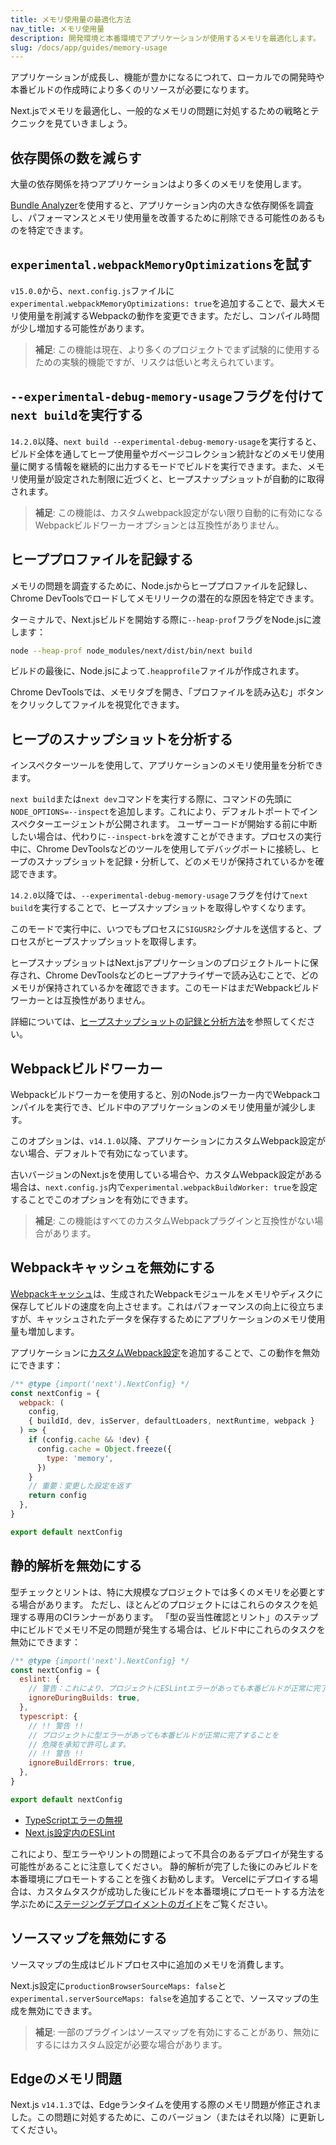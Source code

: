 ```yaml
---
title: メモリ使用量の最適化方法
nav_title: メモリ使用量
description: 開発環境と本番環境でアプリケーションが使用するメモリを最適化します。
slug: /docs/app/guides/memory-usage
---
```


アプリケーションが成長し、機能が豊かになるにつれて、ローカルでの開発時や本番ビルドの作成時により多くのリソースが必要になります。

Next.jsでメモリを最適化し、一般的なメモリの問題に対処するための戦略とテクニックを見ていきましょう。

## 依存関係の数を減らす

大量の依存関係を持つアプリケーションはより多くのメモリを使用します。

[Bundle Analyzer](/docs/app/guides/package-bundling)を使用すると、アプリケーション内の大きな依存関係を調査し、パフォーマンスとメモリ使用量を改善するために削除できる可能性のあるものを特定できます。

## `experimental.webpackMemoryOptimizations`を試す

`v15.0.0`から、`next.config.js`ファイルに`experimental.webpackMemoryOptimizations: true`を追加することで、最大メモリ使用量を削減するWebpackの動作を変更できます。ただし、コンパイル時間が少し増加する可能性があります。

> **補足**: この機能は現在、より多くのプロジェクトでまず試験的に使用するための実験的機能ですが、リスクは低いと考えられています。

## `--experimental-debug-memory-usage`フラグを付けて`next build`を実行する

`14.2.0`以降、`next build --experimental-debug-memory-usage`を実行すると、ビルド全体を通してヒープ使用量やガベージコレクション統計などのメモリ使用量に関する情報を継続的に出力するモードでビルドを実行できます。また、メモリ使用量が設定された制限に近づくと、ヒープスナップショットが自動的に取得されます。

> **補足**: この機能は、カスタムwebpack設定がない限り自動的に有効になるWebpackビルドワーカーオプションとは互換性がありません。

## ヒーププロファイルを記録する

メモリの問題を調査するために、Node.jsからヒーププロファイルを記録し、Chrome DevToolsでロードしてメモリリークの潜在的な原因を特定できます。

ターミナルで、Next.jsビルドを開始する際に`--heap-prof`フラグをNode.jsに渡します：

```sh
node --heap-prof node_modules/next/dist/bin/next build
```

ビルドの最後に、Node.jsによって`.heapprofile`ファイルが作成されます。

Chrome DevToolsでは、メモリタブを開き、「プロファイルを読み込む」ボタンをクリックしてファイルを視覚化できます。

## ヒープのスナップショットを分析する

インスペクターツールを使用して、アプリケーションのメモリ使用量を分析できます。

`next build`または`next dev`コマンドを実行する際に、コマンドの先頭に`NODE_OPTIONS=--inspect`を追加します。これにより、デフォルトポートでインスペクターエージェントが公開されます。
ユーザーコードが開始する前に中断したい場合は、代わりに`--inspect-brk`を渡すことができます。プロセスの実行中に、Chrome DevToolsなどのツールを使用してデバッグポートに接続し、ヒープのスナップショットを記録・分析して、どのメモリが保持されているかを確認できます。

`14.2.0`以降では、`--experimental-debug-memory-usage`フラグを付けて`next build`を実行することで、ヒープスナップショットを取得しやすくなります。

このモードで実行中に、いつでもプロセスに`SIGUSR2`シグナルを送信すると、プロセスがヒープスナップショットを取得します。

ヒープスナップショットはNext.jsアプリケーションのプロジェクトルートに保存され、Chrome DevToolsなどのヒープアナライザーで読み込むことで、どのメモリが保持されているかを確認できます。このモードはまだWebpackビルドワーカーとは互換性がありません。

詳細については、[ヒープスナップショットの記録と分析方法](https://developer.chrome.com/docs/devtools/memory-problems/heap-snapshots)を参照してください。

## Webpackビルドワーカー

Webpackビルドワーカーを使用すると、別のNode.jsワーカー内でWebpackコンパイルを実行でき、ビルド中のアプリケーションのメモリ使用量が減少します。

このオプションは、`v14.1.0`以降、アプリケーションにカスタムWebpack設定がない場合、デフォルトで有効になっています。

古いバージョンのNext.jsを使用している場合や、カスタムWebpack設定がある場合は、`next.config.js`内で`experimental.webpackBuildWorker: true`を設定することでこのオプションを有効にできます。

> **補足**: この機能はすべてのカスタムWebpackプラグインと互換性がない場合があります。

## Webpackキャッシュを無効にする

[Webpackキャッシュ](https://webpack.js.org/configuration/cache/)は、生成されたWebpackモジュールをメモリやディスクに保存してビルドの速度を向上させます。これはパフォーマンスの向上に役立ちますが、キャッシュされたデータを保存するためにアプリケーションのメモリ使用量も増加します。

アプリケーションに[カスタムWebpack設定](/docs/app/api-reference/config/next-config-js/webpack)を追加することで、この動作を無効にできます：

```js filename="next.config.mjs"
/** @type {import('next').NextConfig} */
const nextConfig = {
  webpack: (
    config,
    { buildId, dev, isServer, defaultLoaders, nextRuntime, webpack }
  ) => {
    if (config.cache && !dev) {
      config.cache = Object.freeze({
        type: 'memory',
      })
    }
    // 重要：変更した設定を返す
    return config
  },
}

export default nextConfig
```

## 静的解析を無効にする

型チェックとリントは、特に大規模なプロジェクトでは多くのメモリを必要とする場合があります。
ただし、ほとんどのプロジェクトにはこれらのタスクを処理する専用のCIランナーがあります。
「型の妥当性確認とリント」のステップ中にビルドでメモリ不足の問題が発生する場合は、ビルド中にこれらのタスクを無効にできます：

```js filename="next.config.mjs"
/** @type {import('next').NextConfig} */
const nextConfig = {
  eslint: {
    // 警告：これにより、プロジェクトにESLintエラーがあっても本番ビルドが正常に完了できるようになります。
    ignoreDuringBuilds: true,
  },
  typescript: {
    // !! 警告 !!
    // プロジェクトに型エラーがあっても本番ビルドが正常に完了することを
    // 危険を承知で許可します。
    // !! 警告 !!
    ignoreBuildErrors: true,
  },
}

export default nextConfig
```

- [TypeScriptエラーの無視](/docs/app/api-reference/config/typescript#disabling-typescript-errors-in-production)
- [Next.js設定内のESLint](/docs/pages/api-reference/config/next-config-js/eslint)

これにより、型エラーやリントの問題によって不具合のあるデプロイが発生する可能性があることに注意してください。
静的解析が完了した後にのみビルドを本番環境にプロモートすることを強くお勧めします。
Vercelにデプロイする場合は、カスタムタスクが成功した後にビルドを本番環境にプロモートする方法を学ぶために[ステージングデプロイメントのガイド](https://vercel.com/docs/deployments/managing-deployments#staging-and-promoting-a-production-deployment)をご覧ください。

## ソースマップを無効にする

ソースマップの生成はビルドプロセス中に追加のメモリを消費します。

Next.js設定に`productionBrowserSourceMaps: false`と`experimental.serverSourceMaps: false`を追加することで、ソースマップの生成を無効にできます。

> **補足**: 一部のプラグインはソースマップを有効にすることがあり、無効にするにはカスタム設定が必要な場合があります。

## Edgeのメモリ問題

Next.js `v14.1.3`では、Edgeランタイムを使用する際のメモリ問題が修正されました。この問題に対処するために、このバージョン（またはそれ以降）に更新してください。
